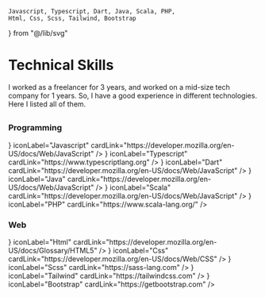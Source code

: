     Javascript, Typescript, Dart, Java, Scala, PHP,
    Html, Css, Scss, Tailwind, Bootstrap
} from "@/lib/svg"

# Technical Skills

I worked as a freelancer for 3 years, and worked on a mid-size tech company for 1 years.
So, I have a good experience in different technologies. Here I listed all of them.

##

### Programming

<div style={{ display: "grid", gridTemplateColumns: "auto auto", gap: "16px", marginTop: "14px" }}>
    <CustomCard iconComponent={<Javascript />} iconLabel="Javascript" cardLink="https://developer.mozilla.org/en-US/docs/Web/JavaScript" />
    <CustomCard iconComponent={<Typescript />} iconLabel="Typescript" cardLink="https://www.typescriptlang.org" />
    <CustomCard iconComponent={<Dart />} iconLabel="Dart" cardLink="https://developer.mozilla.org/en-US/docs/Web/JavaScript" />
    <CustomCard iconComponent={<Java />} iconLabel="Java" cardLink="https://developer.mozilla.org/en-US/docs/Web/JavaScript" />
    <CustomCard iconComponent={<Scala />} iconLabel="Scala" cardLink="https://developer.mozilla.org/en-US/docs/Web/JavaScript" />
    <CustomCard iconComponent={<PHP />} iconLabel="PHP" cardLink="https://www.scala-lang.org/" />
</div>

### Web

<div style={{ display: "grid", gridTemplateColumns: "auto auto", gap: "16px", marginTop: "14px" }}>
    <CustomCard iconComponent={<Html />} iconLabel="Html" cardLink="https://developer.mozilla.org/en-US/docs/Glossary/HTML5" />
    <CustomCard iconComponent={<Css />} iconLabel="Css" cardLink="https://developer.mozilla.org/en-US/docs/Web/CSS" />
    <CustomCard iconComponent={<Scss />} iconLabel="Scss" cardLink="https://sass-lang.com" />
    <CustomCard iconComponent={<Tailwind />} iconLabel="Tailwind" cardLink="https://tailwindcss.com" />
    <CustomCard iconComponent={<Bootstrap />} iconLabel="Bootstrap" cardLink="https://getbootstrap.com" />
</div>
